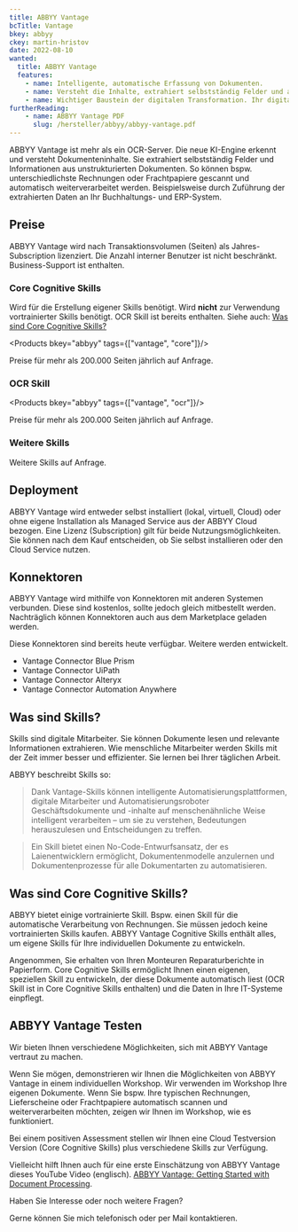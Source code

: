 ```yaml
---
title: ABBYY Vantage
bcTitle: Vantage
bkey: abbyy
ckey: martin-hristov
date: 2022-08-10
wanted:
  title: ABBYY Vantage
  features:
    - name: Intelligente, automatische Erfassung von Dokumenten.
    - name: Versteht die Inhalte, extrahiert selbstständig Felder und andere Daten und führt sie nachfolgenden Systemen zu.
    - name: Wichtiger Baustein der digitalen Transformation. Ihr digitaler Mitarbeiter.
furtherReading:
    - name: ABBYY Vantage PDF
      slug: /hersteller/abbyy/abbyy-vantage.pdf
---
```


<Intro>

ABBYY Vantage ist mehr als ein OCR-Server. Die neue KI-Engine erkennt und versteht Dokumenteninhalte. Sie extrahiert selbstständig Felder und Informationen aus unstrukturierten Dokumenten. So können bspw. unterschiedlichste Rechnungen oder Frachtpapiere gescannt und automatisch weiterverarbeitet werden. Beispielsweise durch Zuführung der extrahierten Daten an Ihr Buchhaltungs- und ERP-System.

</Intro>

<TOC />

## Preise

ABBYY Vantage wird nach Transaktionsvolumen (Seiten) als Jahres-Subscription lizenziert. Die Anzahl interner Benutzer ist nicht beschränkt. Business-Support ist enthalten.

### Core Cognitive Skills

Wird für die Erstellung eigener Skills benötigt. Wird **nicht** zur Verwendung vortrainierter Skills benötigt. OCR Skill ist bereits enthalten. Siehe auch: [Was sind Core Cognitive Skills?](/hersteller/abbyy/vantage/#was-sind-core-cognitive-skills)

<Products bkey="abbyy" tags={["vantage", "core"]}/>

Preise für mehr als 200.000 Seiten jährlich auf Anfrage.

### OCR Skill

<Products bkey="abbyy" tags={["vantage", "ocr"]}/>

Preise für mehr als 200.000 Seiten jährlich auf Anfrage.


### Weitere Skills

<Info>

Weitere Skills auf Anfrage.

</Info>

## Deployment

ABBYY Vantage wird entweder selbst installiert (lokal, virtuell, Cloud) oder ohne eigene Installation als Managed Service aus der ABBYY Cloud bezogen. Eine Lizenz (Subscription) gilt für beide Nutzungsmöglichkeiten. Sie können nach dem Kauf entscheiden, ob Sie selbst installieren oder den Cloud Service nutzen.


## Konnektoren

ABBYY Vantage wird mithilfe von Konnektoren mit anderen Systemen verbunden. Diese sind kostenlos, sollte jedoch gleich mitbestellt werden. Nachträglich können Konnektoren auch aus dem Marketplace geladen werden.

Diese Konnektoren sind bereits heute verfügbar. Weitere werden entwickelt.

- Vantage Connector  Blue Prism
- Vantage Connector  UiPath
- Vantage Connector  Alteryx
- Vantage Connector  Automation Anywhere


## Was sind Skills?

Skills sind digitale Mitarbeiter. Sie können Dokumente lesen und relevante Informationen extrahieren. Wie menschliche Mitarbeiter werden Skills mit der Zeit immer besser und effizienter. Sie lernen bei Ihrer täglichen Arbeit.

ABBYY beschreibt Skills so:

> Dank Vantage-Skills können intelligente Automatisierungsplattformen, digitale Mitarbeiter und Automatisierungsroboter Geschäftsdokumente und -inhalte auf menschenähnliche Weise intelligent verarbeiten – um sie zu verstehen, Bedeutungen herauszulesen und Entscheidungen zu treffen.

> Ein Skill bietet einen No-Code-Entwurfsansatz, der es Laienentwicklern ermöglicht, Dokumentenmodelle anzulernen und Dokumentenprozesse für alle Dokumentarten zu automatisieren.

## Was sind Core Cognitive Skills?

ABBYY bietet einige vortrainierte Skill. Bspw. einen Skill für die automatische Verarbeitung von Rechnungen. Sie müssen jedoch keine vortrainierten Skills kaufen. ABBYY Vantage Cognitive Skills enthält alles, um eigene Skills für Ihre individuellen Dokumente zu entwickeln.

Angenommen, Sie erhalten von Ihren Monteuren Reparaturberichte in Papierform. Core Cognitive Skills ermöglicht Ihnen einen eigenen, speziellen Skill zu entwickeln, der diese Dokumente automatisch liest (OCR Skill ist in Core Cognitive Skills enthalten) und die Daten in Ihre IT-Systeme einpflegt.


## ABBYY Vantage Testen

Wir bieten Ihnen verschiedene Möglichkeiten, sich mit ABBYY Vantage vertraut zu machen.

Wenn Sie mögen, demonstrieren wir Ihnen die Möglichkeiten von ABBYY Vantage in einem individuellen Workshop. Wir verwenden im Workshop Ihre eigenen Dokumente. Wenn Sie bspw. Ihre typischen Rechnungen, Lieferscheine oder Frachtpapiere automatisch scannen und weiterverarbeiten möchten, zeigen wir Ihnen im Workshop, wie es funktioniert.

Bei einem positiven Assessment stellen wir Ihnen eine Cloud Testversion Version (Core Cognitive Skills) plus verschiedene Skills zur Verfügung.

Vielleicht hilft Ihnen auch für eine erste Einschätzung von ABBYY Vantage dieses YouTube Video (englisch). [ABBYY Vantage: Getting Started with Document Processing](https://youtu.be/wfuXL0yUO8s).

<GetInTouch theme="light">

Haben Sie Interesse oder noch weitere Fragen?

Gerne können Sie mich telefonisch oder per Mail kontaktieren.

</GetInTouch>
